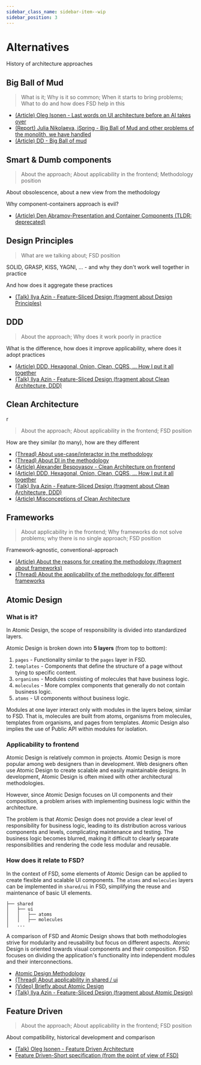 ```yaml
---
sidebar_class_name: sidebar-item--wip
sidebar_position: 3
---
```



# Alternatives

<WIP ticket="62" />

History of architecture approaches

## Big Ball of Mud

<WIP ticket="258" />

> What is it; Why is it so common; When it starts to bring problems; What to do and how does FSD help in this

- [(Article) Oleg Isonen - Last words on UI architecture before an AI takes over](https://oleg008.medium.com/last-words-on-ui-architecture-before-an-ai-takes-over-468c78f18f0d)
- [(Report) Julia Nikolaeva, iSpring - Big Ball of Mud and other problems of the monolith, we have handled](http://youtu.be/gna4Ynz1YNI)
- [(Article) DD - Big Ball of mud](https://thedomaindrivendesign.io/big-ball-of-mud/)


## Smart & Dumb components

<WIP ticket="214" />

> About the approach; About applicability in the frontend; Methodology position

About obsolescence, about a new view from the methodology

Why component-containers approach is evil?

- [(Article) Den Abramov-Presentation and Container Components (TLDR: deprecated)](https://medium.com/@dan_abramov/smart-and-dumb-components-7ca2f9a7c7d0)


## Design Principles

<WIP ticket="59" />

> What are we talking about; FSD position

SOLID, GRASP, KISS, YAGNI, ... - and why they don't work well together in practice

And how does it aggregate these practices

- [(Talk) Ilya Azin - Feature-Sliced Design (fragment about Design Principles)](https://youtu.be/SnzPAr_FJ7w?t=380)


## DDD

<WIP ticket="1" />

> About the approach; Why does it work poorly in practice

What is the difference, how does it improve applicability, where does it adopt practices

- [(Article) DDD, Hexagonal, Onion, Clean, CQRS, ... How I put it all together](https://herbertograca.com/2017/11/16/explicit-architecture-01-ddd-hexagonal-onion-clean-cqrs-how-i-put-it-all-together/)
- [(Talk) Ilya Azin - Feature-Sliced Design (fragment about Clean Architecture, DDD)](https://youtu.be/SnzPAr_FJ7w?t=528)


## Clean Architecture

<WIP ticket="165" />r

> About the approach; About applicability in the frontend; FSD position

How are they similar (to many), how are they different

- [(Thread) About use-case/interactor in the methodology](https://t.me/feature_sliced/3897)
- [(Thread) About DI in the methodology](https://t.me/feature_sliced/4592)
- [(Article) Alexander Bespoyasov - Clean Architecture on frontend](https://bespoyasov.ru/blog/clean-architecture-on-frontend/)
- [(Article) DDD, Hexagonal, Onion, Clean, CQRS, ... How I put it all together](https://herbertograca.com/2017/11/16/explicit-architecture-01-ddd-hexagonal-onion-clean-cqrs-how-i-put-it-all-together/)
- [(Talk) Ilya Azin - Feature-Sliced Design (fragment about Clean Architecture, DDD)](https://youtu.be/SnzPAr_FJ7w?t=528)
- [(Article) Misconceptions of Clean Architecture](http://habr.com/ru/company/mobileup/blog/335382/)


## Frameworks

<WIP ticket="58" />

> About applicability in the frontend; Why frameworks do not solve problems; why there is no single approach; FSD position

Framework-agnostic, conventional-approach

- [(Article) About the reasons for creating the methodology (fragment about frameworks)](/docs/about/motivation)
- [(Thread) About the applicability of the methodology for different frameworks](https://t.me/feature_sliced/3867)


## Atomic Design

### What is it?
In Atomic Design, the scope of responsibility is divided into standardized layers.

Atomic Design is broken down into **5 layers** (from top to bottom):

1. `pages` - Functionality similar to the `pages` layer in FSD.
2. `templates` - Components that define the structure of a page without tying to specific content.
3. `organisms` - Modules consisting of molecules that have business logic.
4. `molecules` - More complex components that generally do not contain business logic.
5. `atoms` - UI components without business logic.

Modules at one layer interact only with modules in the layers below, similar to FSD. 
That is, molecules are built from atoms, organisms from molecules, templates from organisms, and pages from templates. 
Atomic Design also implies the use of Public API within modules for isolation.

### Applicability to frontend

Atomic Design is relatively common in projects. Atomic Design is more popular among web designers than in development.
Web designers often use Atomic Design to create scalable and easily maintainable designs. 
In development, Atomic Design is often mixed with other architectural methodologies.

However, since Atomic Design focuses on UI components and their composition, a problem arises with implementing 
business logic within the architecture.

The problem is that Atomic Design does not provide a clear level of responsibility for business logic, 
leading to its distribution across various components and levels, complicating maintenance and testing. 
The business logic becomes blurred, making it difficult to clearly separate responsibilities and rendering 
the code less modular and reusable.

### How does it relate to FSD?

In the context of FSD, some elements of Atomic Design can be applied to create flexible and scalable UI components. 
The `atoms` and `molecules` layers can be implemented in `shared/ui` in FSD, simplifying the reuse and 
maintenance of basic UI elements.

```
├── shared
│   ├── ui 
│   │   ├── atoms
│   │   ├── molecules
│   ...
```
A comparison of FSD and Atomic Design shows that both methodologies strive for modularity and reusability 
but focus on different aspects. Atomic Design is oriented towards visual components and their composition. 
FSD focuses on dividing the application's functionality into independent modules and their interconnections.

- [Atomic Design Methodology](https://atomicdesign.bradfrost.com/table-of-contents/)
- [(Thread) About applicability in shared / ui](https://t.me/feature_sliced/1653)
- [(Video) Briefly about Atomic Design](https://youtu.be/Yi-A20x2dcA)
- [(Talk) Ilya Azin - Feature-Sliced Design (fragment about Atomic Design)](https://youtu.be/SnzPAr_FJ7w?t=587)

## Feature Driven

<WIP ticket="219" />

> About the approach; About applicability in the frontend; FSD position

About compatibility, historical development and comparison

- [(Talk) Oleg Isonen - Feature Driven Architecture](https://youtu.be/BWAeYuWFHhs)
- [Feature Driven-Short specification (from the point of view of FSD)](https://github.com/feature-sliced/documentation/tree/rc/feature-driven)
